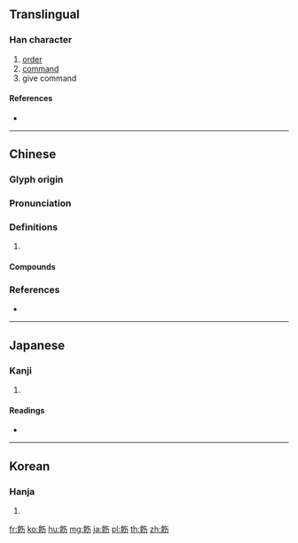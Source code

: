 {{character info/new}}
{{also|饬}}
==Translingual==

===Han character===
{{Han char|rn=184|rad=食|as=04|sn=13|four=88727|canj=OIOKS}}

# [[order]]
# [[command]]
# give command

====References====
* {{Han ref|kx=1417.150|dkj=44057|dj=1941.130|hdz=74444.030|uh=98ED|ud=39149|bh=B6BD|bd=46781}}

----

==Chinese==
{{zh-forms|s=饬}}

===Glyph origin===
{{Han etym}}

===Pronunciation===
{{zh-pron
|m=chì
|c=cik1,sik1
|mc=y
|oc=y
|cat=
}}

===Definitions===
{{zh-hanzi}}

# {{rfdef|zh}}

====Compounds====
{{zh-der|戒飭|挑飭|捯飭|整飭|斂飭|申飭|督飭|訓飭|謹飭|通飭|飭令|飭厲|飭呈|飭回|飭拿|飭派|飭知|飭紀|飭躬|飭遵}}

===References===
* {{R:yue:Hanzi}}

----

==Japanese==

===Kanji===
{{ja-kanji|grade=|rs=食04}}

# {{defn|lang=ja|sort=食04}}

====Readings====
* {{ja-readings|on=[[ちょく]] (choku), [[ちき]] (chiki)|kun=[[かためる]] (katameru), [[つつしむ]] (tsutsushimu), [[ただしい]] (tadashii)}}

----

==Korean==

===Hanja===
{{ko-hanja|hangeul=칙|eumhun=|rv=chik|mr=ch'ik|y=chik}}

# {{defn|lang=ko|sort=食04}}

[[fr:飭]]
[[ko:飭]]
[[hu:飭]]
[[mg:飭]]
[[ja:飭]]
[[pl:飭]]
[[th:飭]]
[[zh:飭]]